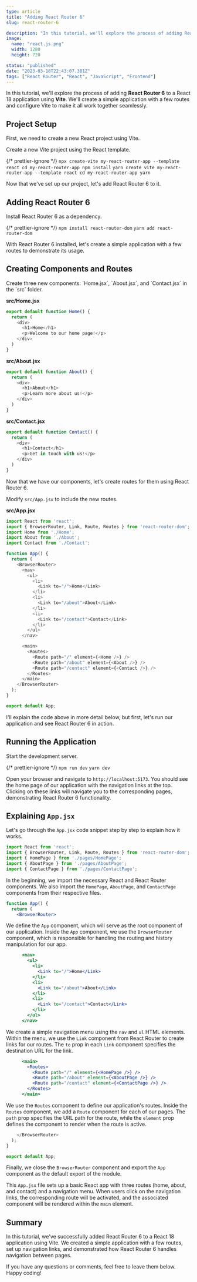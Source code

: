 ```yaml
---
type: article
title: "Adding React Router 6"
slug: react-router-6

description: "In this tutorial, we'll explore the process of adding React Router 6 to a React 18 application using Vite"
image:
  name: "react.js.png"
  width: 1280
  height: 720

status: "published"
date: "2023-03-18T22:43:07.381Z"
tags: ["React Router", "React", "JavaScript", "Frontend"]
---
```


In this tutorial, we'll explore the process of adding **React Router 6** to a React 18 application using **Vite**. We'll create a simple application with a few routes and configure Vite to make it all work together seamlessly.

## Project Setup

First, we need to create a new React project using Vite.

<Instruction>Create a new Vite project using the React template.</Instruction>

{/* prettier-ignore */}
<Tabs>
    <Tab name="npm">
    ```
    npx create-vite my-react-router-app --template react
    cd my-react-router-app
    npm install
    ```
    </Tab>
    <Tab name="yarn">
    ```
    yarn create vite my-react-router-app --template react
    cd my-react-router-app
    yarn
    ```
    </Tab>
</Tabs>

Now that we've set up our project, let's add React Router 6 to it.

## Adding React Router 6

<Instruction>Install React Router 6 as a dependency.</Instruction>

{/* prettier-ignore */}
<Tabs>
    <Tab name="npm">
    ```
    npm install react-router-dom
    ```
    </Tab>
    <Tab name="yarn">
    ```
    yarn add react-router-dom
    ```
    </Tab>
</Tabs>

With React Router 6 installed, let's create a simple application with a few routes to demonstrate its usage.

## Creating Components and Routes

<Instruction>
  Create three new components: `Home.jsx`, `About.jsx`, and `Contact.jsx` in the
  `src` folder.
</Instruction>

**src/Home.jsx**

```javascript
export default function Home() {
  return (
    <div>
      <h1>Home</h1>
      <p>Welcome to our home page!</p>
    </div>
  )
}
```

**src/About.jsx**

```javascript
export default function About() {
  return (
    <div>
      <h1>About</h1>
      <p>Learn more about us!</p>
    </div>
  )
}
```

**src/Contact.jsx**

```javascript
export default function Contact() {
  return (
    <div>
      <h1>Contact</h1>
      <p>Get in touch with us!</p>
    </div>
  )
}
```

Now that we have our components, let's create routes for them using React Router 6.

<Instruction>Modify `src/App.jsx` to include the new routes.</Instruction>

**src/App.jsx**

```javascript
import React from 'react';
import { BrowserRouter, Link, Route, Routes } from 'react-router-dom';
import Home from './Home';
import About from './About';
import Contact from './Contact';

function App() {
  return (
    <BrowserRouter>
      <nav>
        <ul>
          <li>
            <Link to="/">Home</Link>
          </li>
          <li>
            <Link to="/about">About</Link>
          </li>
          <li>
            <Link to="/contact">Contact</Link>
          </li>
        </ul>
      </nav>

      <main>
        <Routes>
          <Route path="/" element={<Home />} />
          <Route path="/about" element={<About />} />
          <Route path="/contact" element={<Contact />} />
        </Routes>
      </main>
    </BrowserRouter>
  );
}

export default App;
```


I'll explain the code above in more detail below, but first, let's run our application and see React Router 6 in action.

## Running the Application

<Instruction>Start the development server.</Instruction>

{/* prettier-ignore */}
<Tabs>
    <Tab name="npm">
    ```
    npm run dev
    ```
    </Tab>
    <Tab name="yarn">
    ```
    yarn dev
    ```
    </Tab>
</Tabs>

Open your browser and navigate to `http://localhost:5173`. You should see the home page of our application with the navigation links at the top. Clicking on these links will navigate you to the corresponding pages, demonstrating React Router 6 functionality.

## Explaining `App.jsx`

Let's go through the `App.jsx` code snippet step by step to explain how it works.

```jsx
import React from 'react';
import { BrowserRouter, Link, Route, Routes } from 'react-router-dom';
import { HomePage } from './pages/HomePage';
import { AboutPage } from './pages/AboutPage';
import { ContactPage } from './pages/ContactPage';
```

In the beginning, we import the necessary React and React Router components. We also import the `HomePage`, `AboutPage`, and `ContactPage` components from their respective files.

```jsx
function App() {
  return (
    <BrowserRouter>
```

We define the `App` component, which will serve as the root component of our application. Inside the `App` component, we use the `BrowserRouter` component, which is responsible for handling the routing and history manipulation for our app.

```jsx
      <nav>
        <ul>
          <li>
            <Link to="/">Home</Link>
          </li>
          <li>
            <Link to="/about">About</Link>
          </li>
          <li>
            <Link to="/contact">Contact</Link>
          </li>
        </ul>
      </nav>
```

We create a simple navigation menu using the `nav` and `ul` HTML elements. Within the menu, we use the `Link` component from React Router to create links for our routes. The `to` prop in each `Link` component specifies the destination URL for the link.

```jsx
      <main>
        <Routes>
          <Route path="/" element={<HomePage />} />
          <Route path="/about" element={<AboutPage />} />
          <Route path="/contact" element={<ContactPage />} />
        </Routes>
      </main>
```

We use the `Routes` component to define our application's routes. Inside the `Routes` component, we add a `Route` component for each of our pages. The `path` prop specifies the URL path for the route, while the `element` prop defines the component to render when the route is active.

```jsx
    </BrowserRouter>
  );
}

export default App;
```

Finally, we close the `BrowserRouter` component and export the `App` component as the default export of the module.

This `App.jsx` file sets up a basic React app with three routes (home, about, and contact) and a navigation menu. When users click on the navigation links, the corresponding route will be activated, and the associated component will be rendered within the `main` element.

## Summary

In this tutorial, we've successfully added React Router 6 to a React 18 application using Vite. We created a simple application with a few routes, set up navigation links, and demonstrated how React Router 6 handles navigation between pages.

If you have any questions or comments, feel free to leave them below. Happy coding!
